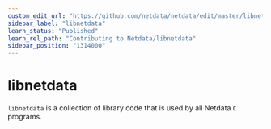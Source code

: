```yaml
---
custom_edit_url: "https://github.com/netdata/netdata/edit/master/libnetdata/README.md"
sidebar_label: "libnetdata"
learn_status: "Published"
learn_rel_path: "Contributing to Netdata/libnetdata"
sidebar_position: "1314000"
---
```



# libnetdata

`libnetdata` is a collection of library code that is used by all Netdata `C` programs.


